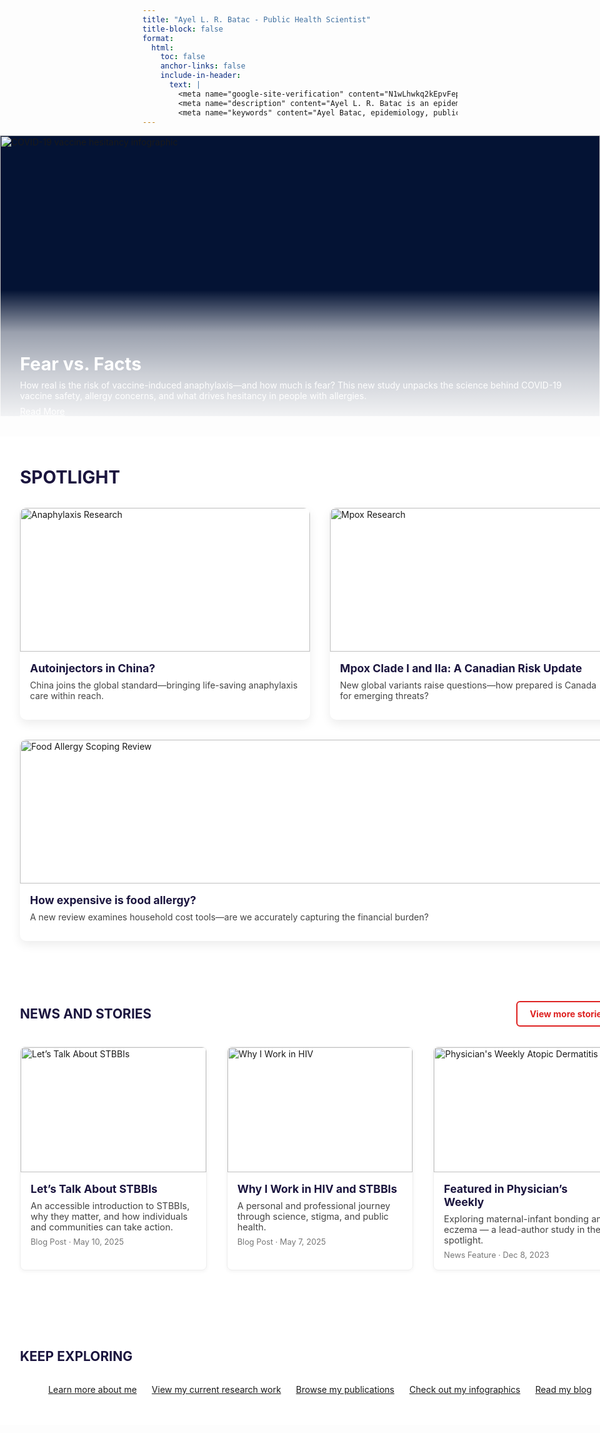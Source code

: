 ```yaml
---
title: "Ayel L. R. Batac - Public Health Scientist"
title-block: false
format:
  html:
    toc: false
    anchor-links: false
    include-in-header: 
      text: |
        <meta name="google-site-verification" content="N1wLhwkq2kEpvFepxx8U30XxFHpsgKQDqCwYJtTHPuY" />
        <meta name="description" content="Ayel L. R. Batac is an epidemiologist, social and behavioural health scientist, and global health researcher focused on HIV and sexually transmitted and blood-borne infections, using mixed methods to advance equity and evidence-informed public health." />
        <meta name="keywords" content="Ayel Batac, epidemiology, public health, global health, HIV, STI, STBBI, MSM, gonorrhea, chlamydia, LMICs, mpox, tuberculosis, COVID-19, vaccine, hesitancy, allergy, anaphylaxis, food allergy, atopic dermatitis, pediatrics, dermatology, evidence synthesis, knowledge synthesis, knowledge translation, scoping review, systematic review, University of Manitoba, London School of Hygiene and Tropical Medicine, LSHTM, University of North Carolina at Chapel Hill, UNC, Southern Medical University, Winnipeg, Manitoba, Canada, London, United Kingdom, UK, China" />
---
```


```{=html}

<!-- Full-width Banner Section -->
<div style="position: relative; width: 100vw; margin-left: calc(-50vw + 50%); height: 450px; overflow: hidden; margin-bottom: 2rem; background-color: #041334;">
  <img src="vaccine_hesitancy.png" alt="COVID-19 vaccine hesitancy infographic"
       style="width: 100%; height: 100%; object-fit: contain; object-position: center;">
  <!-- Gradient extended slightly higher with strong opacity -->
  <div style="
    position: absolute;
    inset: 0;
    background: linear-gradient(to top, rgba(255,255,255,0.95), rgba(255,255,255,0.8), rgba(255,255,255,0.6), transparent 45%);
  "></div>
  <!-- Text content at the bottom -->
  <div style="
    position: absolute;
    top: 0;
    left: 0;
    right: 0;
    height: 100%;
    padding: 0 2rem 2rem 2rem;
    display: flex;
    flex-direction: column;
    justify-content: flex-end;
    color: white;
  ">
    <div style="font-size: 1.8rem; font-weight: bold; margin-bottom: 0.5rem;">
      Fear vs. Facts
    </div>
    <div style="margin-bottom: 0.5rem;">
      How real is the risk of vaccine-induced anaphylaxis—and how much is fear? This new study unpacks the science behind COVID-19 vaccine safety, allergy concerns, and what drives hesitancy in people with allergies.
    </div>
    <a href="https://www.jaci-global.org/article/S2772-8293(25)00123-7/fulltext" target="_blank"
       style="color: white; text-decoration: underline;">Read More</a>
  </div>
</div>


```

```{=html}

<!-- Full-width Spotlight Section -->
<div style="width: 100vw; margin-left: calc(-50vw + 50%); padding: 3rem 2rem; background-color: #ffffff;">

  <!-- Title (HTML, not markdown) to avoid anchor icon -->
  <div style="color: #1B153E; text-transform: uppercase; font-weight: bold; font-size: 1.75rem; margin-bottom: 2rem;">SPOTLIGHT</div>

  <div style="display: flex; flex-wrap: wrap; gap: 2rem;">

    <!-- Tile 1: Anaphylaxis -->
    <a href="https://doi.org/10.1111/cea.70028" target="_blank" style="flex: 1; min-width: 300px; text-decoration: none; color: inherit; display: flex; flex-direction: column;">
      <div style="display: flex; flex-direction: column; height: 100%; border-radius: 10px; overflow: hidden; box-shadow: 0 6px 16px rgba(0,0,0,0.08); transition: transform 0.3s, box-shadow 0.3s;" 
        onmouseover="this.style.transform='scale(1.02)'; this.style.boxShadow='0 8px 20px rgba(0,0,0,0.12)'" 
        onmouseout="this.style.transform='scale(1)'; this.style.boxShadow='0 6px 16px rgba(0,0,0,0.08)'">
        <img src="journal_image_1.png" alt="Anaphylaxis Research" style="width: 100%; height: 230px; object-fit: cover;">
        <div style="padding: 1rem; display: flex; flex-direction: column; flex-grow: 1;">
          <div style="font-weight: bold; color: #1B153E; font-size: 1.1rem;">Autoinjectors in China?</div>
          <p style="margin-top: 0.5rem; color: #444;">China joins the global standard—bringing life-saving anaphylaxis care within reach.</p>
        </div>
      </div>
    </a>

    <!-- Tile 2: Mpox -->
    <a href="https://nccid.ca/debrief/mpox/" target="_blank" style="flex: 1; min-width: 300px; text-decoration: none; color: inherit; display: flex; flex-direction: column;">
      <div style="display: flex; flex-direction: column; height: 100%; border-radius: 10px; overflow: hidden; box-shadow: 0 6px 16px rgba(0,0,0,0.08); transition: transform 0.3s, box-shadow 0.3s;" 
        onmouseover="this.style.transform='scale(1.02)'; this.style.boxShadow='0 8px 20px rgba(0,0,0,0.12)'" 
        onmouseout="this.style.transform='scale(1)'; this.style.boxShadow='0 6px 16px rgba(0,0,0,0.08)'">
        <img src="mpox_idx.png" alt="Mpox Research" style="width: 100%; height: 230px; object-fit: cover;">
        <div style="padding: 1rem; display: flex; flex-direction: column; flex-grow: 1;">
          <div style="font-weight: bold; color: #1B153E; font-size: 1.1rem;">Mpox Clade I and IIa: A Canadian Risk Update</div>
          <p style="margin-top: 0.5rem; color: #444;">New global variants raise questions—how prepared is Canada for emerging threats?</p>
        </div>
      </div>
    </a>

    <!-- Tile 3: Food Allergy Household Financial Burden Scoping Review -->
    <a href="https://doi.org/10.1111/cea.14622" target="_blank" style="flex: 1; min-width: 300px; text-decoration: none; color: inherit; display: flex; flex-direction: column;">
      <div style="display: flex; flex-direction: column; height: 100%; border-radius: 10px; overflow: hidden; box-shadow: 0 6px 16px rgba(0,0,0,0.08); transition: transform 0.3s, box-shadow 0.3s;" 
        onmouseover="this.style.transform='scale(1.02)'; this.style.boxShadow='0 8px 20px rgba(0,0,0,0.12)'" 
        onmouseout="this.style.transform='scale(1)'; this.style.boxShadow='0 6px 16px rgba(0,0,0,0.08)'">
        <img src="journal_image_2.png" alt="Food Allergy Scoping Review" style="width: 100%; height: 230px; object-fit: cover;">
        <div style="padding: 1rem; display: flex; flex-direction: column; flex-grow: 1;">
          <div style="font-weight: bold; color: #1B153E; font-size: 1.1rem;">How expensive is food allergy?</div>
          <p style="margin-top: 0.5rem; color: #444;">A new review examines household cost tools—are we accurately capturing the financial burden?</p>
        </div>
      </div>
    </a>

  </div>
</div>

```

```{=html}

<!-- Full-width News and Stories Section -->
<div style="width: 100vw; margin-left: calc(-50vw + 50%); padding: 3rem 2rem; background-color: #ffffff;">

  <!-- Section Header and Button -->
  <div style="display: flex; justify-content: space-between; align-items: center; margin-bottom: 2rem; flex-wrap: wrap;">
    <h2 style="color: #1B153E; font-weight: bold; margin: 0; border: none;">NEWS AND STORIES</h2>

    <a href="blog.qmd" style="background-color: white; border: 2px solid #DE2221; padding: 0.6rem 1.2rem; text-decoration: none; color: #DE2221; font-weight: bold; border-radius: 6px; transition: background-color 0.3s ease;">
      View more stories
    </a>
  </div>

  <!-- News Cards -->
  <div style="display: flex; flex-wrap: wrap; gap: 2rem;">

    <!-- Blog Tile -->
    <a href="stbbi-talk.qmd" style="flex: 1; min-width: 280px; max-width: 300px; text-decoration: none; color: inherit; display: flex; flex-direction: column;">
      <div style="display: flex; flex-direction: column; height: 100%; border: 1px solid #eee; border-radius: 8px; box-shadow: 0 2px 6px rgba(0,0,0,0.05); overflow: hidden; transition: transform 0.3s ease;"
        onmouseover="this.style.transform='scale(1.02)'" 
        onmouseout="this.style.transform='scale(1)'">

        <img src="stbbi-talk.png" alt="Let’s Talk About STBBIs" style="width: 100%; height: 200px; object-fit: cover;">

        <div style="padding: 1rem; display: flex; flex-direction: column; flex-grow: 1;">
          <h3 style="margin: 0 0 0.5rem 0; font-size: 1.1rem; font-weight: bold; color: #1B153E;">
            Let’s Talk About STBBIs
          </h3>
          <p style="margin: 0 0 0.5rem 0; font-size: 0.9rem; color: #444;">
            An accessible introduction to STBBIs, why they matter, and how individuals and communities can take action.
          </p>
          <div style="font-size: 0.8rem; color: #777;">Blog Post · May 10, 2025</div>
        </div>
      </div>
    </a>

    <!-- Blog Tile -->
    <a href="why-i-work-in-hiv.qmd" style="flex: 1; min-width: 280px; max-width: 300px; text-decoration: none; color: inherit; display: flex; flex-direction: column;">
      <div style="display: flex; flex-direction: column; height: 100%; border: 1px solid #eee; border-radius: 8px; box-shadow: 0 2px 6px rgba(0,0,0,0.05); overflow: hidden; transition: transform 0.3s ease;"
        onmouseover="this.style.transform='scale(1.02)'" 
        onmouseout="this.style.transform='scale(1)'">

        <img src="blog1_thumb.png" alt="Why I Work in HIV" style="width: 100%; height: 200px; object-fit: cover;">

        <div style="padding: 1rem; display: flex; flex-direction: column; flex-grow: 1;">
          <h3 style="margin: 0 0 0.5rem 0; font-size: 1.1rem; font-weight: bold; color: #1B153E;">
            Why I Work in HIV and STBBIs
          </h3>
          <p style="margin: 0 0 0.5rem 0; font-size: 0.9rem; color: #444;">
            A personal and professional journey through science, stigma, and public health.
          </p>
          <div style="font-size: 0.8rem; color: #777;">Blog Post · May 7, 2025</div>
        </div>
      </div>
    </a>

    <!-- Physician's Weekly Feature -->
    <a href="https://www.physiciansweekly.com/exploring-the-relationship-between-maternal-infant-bonding-and-infantile-atopic-dermatitis-a-mixed-methods-study/" 
       target="_blank"
       style="flex: 1; min-width: 280px; max-width: 300px; text-decoration: none; color: inherit; display: flex; flex-direction: column;">
      <div style="display: flex; flex-direction: column; height: 100%; border: 1px solid #eee; border-radius: 8px; box-shadow: 0 2px 6px rgba(0,0,0,0.05); overflow: hidden; transition: transform 0.3s ease;"
        onmouseover="this.style.transform='scale(1.02)'" 
        onmouseout="this.style.transform='scale(1)'">

        <img src="physiciansweekly_thumb.png" alt="Physician's Weekly Atopic Dermatitis" style="width: 100%; height: 200px; object-fit: cover;">

        <div style="padding: 1rem; display: flex; flex-direction: column; flex-grow: 1;">
          <h3 style="margin: 0 0 0.5rem 0; font-size: 1.1rem; font-weight: bold; color: #1B153E;">
            Featured in Physician’s Weekly
          </h3>
          <p style="margin: 0 0 0.5rem 0; font-size: 0.9rem; color: #444;">
            Exploring maternal-infant bonding and eczema — a lead-author study in the spotlight.
          </p>
          <div style="font-size: 0.8rem; color: #777;">News Feature · Dec 8, 2023</div>
        </div>
      </div>
    </a>

  </div>
</div>

```

```{=html}

<!-- Keep Exploring Section -->
<div style="width: 100vw; margin-left: calc(-50vw + 50%); padding: 3rem 2rem; background-color: #ffffff;">

  <h2 style="text-transform: uppercase; font-weight: bold; color: #1B153E; text-align: left; margin-bottom: 2rem; border: none;">KEEP EXPLORING</h2>

  <div style="display: flex; flex-wrap: wrap; justify-content: center; gap: 1.5rem; max-width: 1200px; margin: 0 auto;">

    <a href="about.html" class="explore-button">Learn more about me</a>
    <a href="research.html" class="explore-button">View my current research work</a>
    <a href="publications.html" class="explore-button">Browse my publications</a>
    <a href="infographics.html" class="explore-button">Check out my infographics</a>
    <a href="blog.html" class="explore-button explore-button-wide">Read my blog</a>

  </div>
</div>

```
